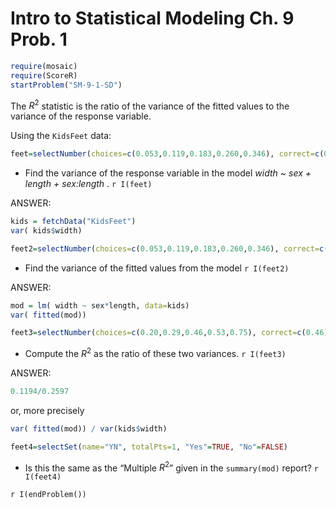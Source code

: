 Intro to Statistical Modeling Ch. 9 Prob. 1
========================================================
```r
require(mosaic)
require(ScoreR)
startProblem("SM-9-1-SD")
```

The $R^2$ statistic is the ratio of the variance of the fitted values to the variance of the response variable.  

Using the `KidsFeet` data:

```r
feet=selectNumber(choices=c(0.053,0.119,0.183,0.260,0.346), correct=c(0.260), totalPts=1, name="var1")
```
* Find the variance of the response variable in the model *width* ~ *sex + length + sex:length* . `r I(feet)`

<aside>
ANSWER:     
```r
kids = fetchData("KidsFeet")
var( kids$width)
```
</aside>

```r
feet2=selectNumber(choices=c(0.053,0.119,0.183,0.260,0.346), correct=c(0.119), totalPts=1, name="var2")
```
* Find the variance of the fitted values from the model `r I(feet2)`

<aside>
ANSWER:     
```r
mod = lm( width ~ sex*length, data=kids)
var( fitted(mod))
```
</aside>

```r
feet3=selectNumber(choices=c(0.20,0.29,0.46,0.53,0.75), correct=c(0.46), totalPts=1, name="R2")
```
* Compute the $R^2$ as the ratio of these two variances. `r I(feet3)`

<aside>
ANSWER:     
```r
0.1194/0.2597
```
or, more precisely
```r
var( fitted(mod)) / var(kids$width)
```
</aside>

```r
feet4=selectSet(name="YN", totalPts=1, "Yes"=TRUE, "No"=FALSE)
```
* Is this the same as the "Multiple $R^2$" given in the <code>summary(mod)</code> report? `r I(feet4)`


`r I(endProblem())`

